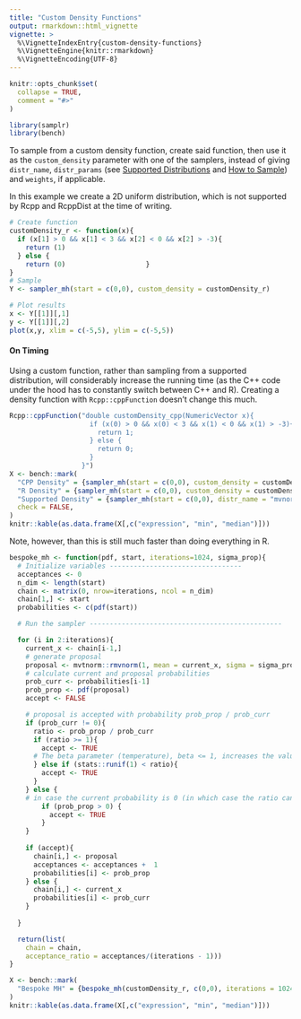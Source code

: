 ```yaml
---
title: "Custom Density Functions"
output: rmarkdown::html_vignette
vignette: >
  %\VignetteIndexEntry{custom-density-functions}
  %\VignetteEngine{knitr::rmarkdown}
  %\VignetteEncoding{UTF-8}
---
```


```r
knitr::opts_chunk$set(
  collapse = TRUE,
  comment = "#>"
)
```

```r
library(samplr)
library(bench)
```

To sample from a custom density function, create said function, then use it as the `custom_density` parameter with one of the samplers, instead of giving `distr_name`, `distr_params` (see [Supported Distributions](supported-distributions.html) and [How to Sample](how-to-sample.html)) and `weights`, if applicable.

In this example we create a 2D uniform distribution, which is not supported by Rcpp and RcppDist at the time of writing.
```r
# Create function
customDensity_r <- function(x){
  if (x[1] > 0 && x[1] < 3 && x[2] < 0 && x[2] > -3){
    return (1)
  } else {
    return (0)                    }
}
# Sample
Y <- sampler_mh(start = c(0,0), custom_density = customDensity_r)

# Plot results
x <- Y[[1]][,1]
y <- Y[[1]][,2]
plot(x,y, xlim = c(-5,5), ylim = c(-5,5))
```


#### On Timing

Using a custom function, rather than sampling from a supported distribution, will considerably increase the running time (as the C++ code under the hood has to constantly switch between C++ and R). Creating a density function with `Rcpp::cppFunction` doesn't change this much. 

```r
Rcpp::cppFunction("double customDensity_cpp(NumericVector x){
                    if (x(0) > 0 && x(0) < 3 && x(1) < 0 && x(1) > -3){
                      return 1;
                    } else {
                      return 0;
                    }
                  }")
X <- bench::mark(
  "CPP Density" = {sampler_mh(start = c(0,0), custom_density = customDensity_cpp, sigma_prop = diag(2))},
  "R Density" = {sampler_mh(start = c(0,0), custom_density = customDensity_r, sigma_prop = diag(2))},
  "Supported Density" = {sampler_mh(start = c(0,0), distr_name = "mvnorm", distr_params = list(c(0,1), diag(2)), sigma_prop = diag(2))},
  check = FALSE,
)
knitr::kable(as.data.frame(X[,c("expression", "min", "median")]))
```

Note, however, than this is still much faster than doing everything in R. 
```r
bespoke_mh <- function(pdf, start, iterations=1024, sigma_prop){
  # Initialize variables ---------------------------------
  acceptances <- 0
  n_dim <- length(start)
  chain <- matrix(0, nrow=iterations, ncol = n_dim)
  chain[1,] <- start
  probabilities <- c(pdf(start))

  # Run the sampler ------------------------------------------------

  for (i in 2:iterations){
    current_x <- chain[i-1,]
    # generate proposal
    proposal <- mvtnorm::rmvnorm(1, mean = current_x, sigma = sigma_prop)
    # calculate current and proposal probabilities
    prob_curr <- probabilities[i-1]
    prob_prop <- pdf(proposal)
    accept <- FALSE

    # proposal is accepted with probability prob_prop / prob_curr
    if (prob_curr != 0){
      ratio <- prob_prop / prob_curr
      if (ratio >= 1){
        accept <- TRUE
      # The beta parameter (temperature), beta <= 1, increases the value of the ratio making hotter chains more likely to accept proposals
      } else if (stats::runif(1) < ratio){
        accept <- TRUE
      }
    } else {
    # in case the current probability is 0 (in which case the ratio cannot be calculated), the step is accepted if the probability of the proposal is not 0
        if (prob_prop > 0) {
          accept <- TRUE
        }
    }
    
    if (accept){
      chain[i,] <- proposal
      acceptances <- acceptances +  1
      probabilities[i] <- prob_prop
    } else {
      chain[i,] <- current_x
      probabilities[i] <- prob_curr
    }
  
  }

  return(list(
    chain = chain,
    acceptance_ratio = acceptances/(iterations - 1)))
}

X <- bench::mark(
  "Bespoke MH" = {bespoke_mh(customDensity_r, c(0,0), iterations = 1024, sigma_prop = diag(2))}
)
knitr::kable(as.data.frame(X[,c("expression", "min", "median")]))
```
